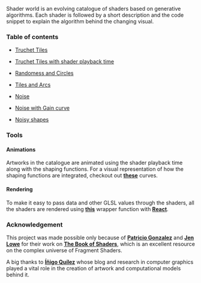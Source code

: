Shader world is an evolving catalogue of shaders based on generative algorithms. Each shader is followed by a short
description and the code snippet to explain the algorithm behind the changing visual.

### Table of contents

* [Truchet Tiles]()

* [Truchet Tiles with shader playback time]()

* [Randomess and Circles]()

* [Tiles and Arcs]()

* [Noise]()

* [Noise with Gain curve]()

* [Noisy shapes]()

### Tools

#### Animations

Artworks in the catalogue are animated using the shader playback time along with the shaping functions. For a visual representation of how the
shaping functions are integrated, checkout out [**these**](https://shaping-functions.surge.sh/) curves.

#### Rendering

To make it easy to pass data and other GLSL values through the shaders, all the shaders are rendered using [**this**](https://github.com/nitin42/react-shader-canvas) wrapper function with [**React**](https://reactjs.org/).

### Acknowledgement

This project was made possible only because of [**Patricio Gonzalez**](http://patriciogonzalezvivo.com/) and [**Jen Lowe**](http://jenlowe.net/) for their work on [**The Book of Shaders**](https://thebookofshaders.com/), which is an excellent
resource on the complex universe of Fragment Shaders.

A big thanks to [**Íñigo Quílez**](https://www.iquilezles.org/) whose blog and research in computer graphics played a vital role in the creation of artwork and computational models behind it.


